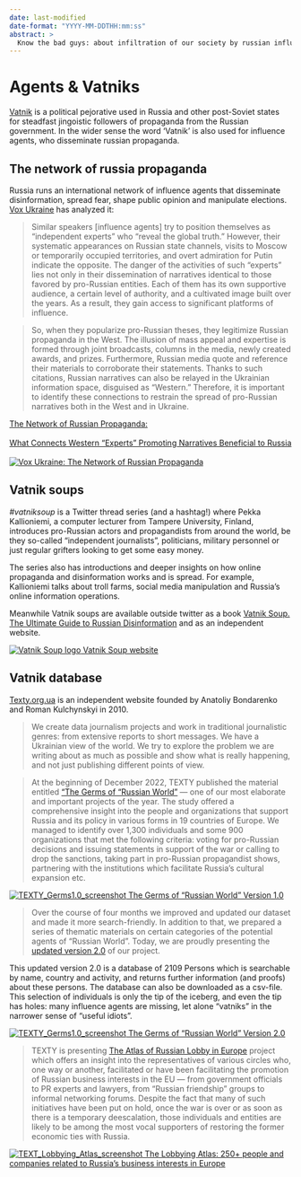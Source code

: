 ```yaml
---
date: last-modified
date-format: "YYYY-MM-DDTHH:mm:ss"
abstract: > 
  Know the bad guys: about infiltration of our society by russian influence agents
---
```


# Agents & Vatniks {.unnumbered #sec-intro-vatniks}

[Vatnik](https://en.wikipedia.org/wiki/Vatnik) is a political pejorative used in Russia and other post-Soviet states for steadfast jingoistic followers of propaganda from the Russian government.  In the wider sense the word 'Vatnik' is also used for influence agents, who disseminate russian propaganda.

## The network of russia propaganda

Russia runs an international network of influence agents that disseminate disinformation, spread fear, shape public opinion and manipulate elections. [Vox Ukraine](https://voxukraine.org/en) has analyzed it:

> Similar speakers [influence agents] try to position themselves as “independent experts” who “reveal the global truth.” However, their systematic appearances on Russian state channels, visits to Moscow or temporarily occupied territories, and overt admiration for Putin indicate the opposite. The danger of the activities of such “experts” lies not only in their dissemination of narratives identical to those favored by pro-Russian entities. Each of them has its own supportive audience, a certain level of authority, and a cultivated image built over the years. As a result, they gain access to significant platforms of influence. 

> So, when they popularize pro-Russian theses, they legitimize Russian propaganda in the West. The illusion of mass appeal and expertise is formed through joint broadcasts, columns in the media, newly created awards, and prizes. Furthermore, Russian media quote and reference their materials to corroborate their statements. Thanks to such citations, Russian narratives can also be relayed in the Ukrainian information space, disguised as “Western.” Therefore, it is important to identify these connections to restrain the spread of pro-Russian narratives both in the West and in Ukraine.

[The Network of Russian Propaganda:<br></br>What Connects Western “Experts” Promoting Narratives Beneficial to Russia<br></br>![Vox Ukraine: The Network of Russian Propaganda](Voxukraine_TheNetworkOfRussianPropaganda.jpg)
](https://voxukraine.org/en/the-network-of-russian-propaganda-what-connects-western-experts-promoting-narratives-beneficial-to-russia)



## Vatnik soups

*#vatniksoup* is a Twitter thread series (and a hashtag!) where Pekka Kallioniemi, a computer lecturer from Tampere University, Finland, introduces pro-Russian actors and propagandists from around the world, be they so-called “independent journalists”, politicians, military personnel or just regular grifters looking to get some easy money.

The series also has introductions and deeper insights on how online propaganda and disinformation works and is spread. For example, Kallioniemi talks about troll farms, social media manipulation and Russia’s online information operations.

Meanwhile Vatnik soups are available outside twitter as a book [Vatnik Soup. The Ultimate Guide to Russian Disinformation](https://vatniksoup.com/en/books/) and as an independent website.

[![Vatnik Soup logo](vatnik-soup.jpg)
Vatnik Soup website
](https://vatniksoup.com/)


## Vatnik database

[Texty.org.ua](https://texty.org.ua) is an independent website founded by Anatoliy Bondarenko and Roman Kulchynskyi in 2010.

> We create data journalism projects and work in traditional journalistic genres: from extensive reports to short messages. We have a Ukrainian view of the world. We try to explore the problem we are writing about as much as possible and show what is really happening, and not just publishing different points of view. 

> At the beginning of December 2022, TEXTY published the material entitled [“The Germs of “Russian World”](https://texty.org.ua/projects/108323/germs-russian-world-who-supports-russia-europe/) — one of our most elaborate and important projects of the year. The study offered a comprehensive insight into the people and organizations that support Russia and its policy in various forms in 19 countries of Europe. We managed to identify over 1,300 individuals and some 900 organizations that met the following criteria: voting for pro-Russian decisions and issuing statements in support of the war or calling to drop the sanctions, taking part in pro-Russian propagandist shows, partnering with the institutions which facilitate Russia’s cultural expansion etc.

[![TEXTY_Germs1.0_screenshot](TEXTY_Germs1.0.jpg)
The Germs of “Russian World” Version 1.0 ](https://texty.org.ua/projects/108323/germs-russian-world-who-supports-russia-europe/)


> Over the course of four months we improved and updated our dataset and made it more search-friendly. In addition to that, we prepared a series of thematic materials on certain categories of the potential agents of “Russian World”. Today, we are proudly presenting the [updated version 2.0](https://texty.org.ua/d/2023/germs_v2/en/) of our project.

This updated version 2.0 is a database of 2109 Persons which is searchable by name, country and activity, and returns further information (and proofs) about these persons. The database can also be downloaded as a csv-file. This selection of individuals is only the tip of the iceberg, and even the tip has holes: many influence agents are missing, let alone "vatniks" in the narrower sense of "useful idiots". 

[![TEXTY_Germs1.0_screenshot](TEXTY_Germs2.0.jpg)
The Germs of “Russian World” Version 2.0 ](https://texty.org.ua/d/2023/germs_v2/en/)


> TEXTY is presenting [The Atlas of Russian Lobby in Europe](https://texty.org.ua/d/2023/germs_v2/lobby/en/) project which offers an insight into the representatives of various circles who, one way or another, facilitated or have been facilitating the promotion of Russian business interests in the EU — from government officials to PR experts and lawyers, from “Russian friendship” groups to informal networking forums. Despite the fact that many of such initiatives have been put on hold, once the war is over or as soon as there is a temporary deescalation, those individuals and entities are likely to be among the most vocal supporters of restoring the former economic ties with Russia. 

[![TEXT_Lobbying_Atlas_screenshot](TEXTY_Lobbying_Atlas.jpg)
The Lobbying Atlas: 250+ people and companies related to Russia’s business interests in Europe ](https://texty.org.ua/d/2023/germs_v2/lobby/en/)



